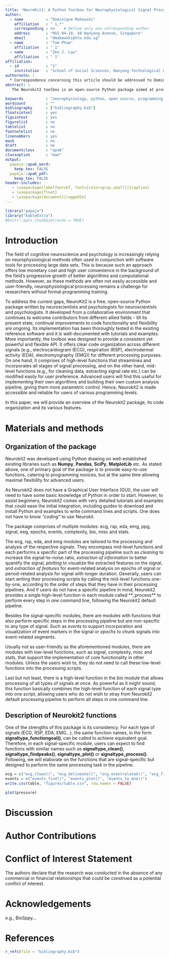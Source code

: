 ```yaml
---
title: 'NeuroKit2: A Python Toolbox for Neurophysiological Signal Processing'
author: 
  - name          : "Dominique Makowski"
    affiliation   : " 1,*"
    corresponding : no    # Define only one corresponding author
    address       : "HSS 04-18, 48 Nanyang Avenue, Singapore"
    email         : "dmakowski@ntu.edu.sg"
  - name          : "Tam Pham"
    affiliation   : " 1"
  - name          : "Zen J. Lau"
    affiliation   : " 1"
affiliation:
  - id            : "1"
    institution   : "School of Social Sciences, Nanyang Technological University, Singapore"
authornote: |
  * Correspondence concerning this article should be addressed to Dominique Makowski (HSS 04-18, 48 Nanyang Avenue, Singapore; dmakowski@ntu.edu.sg).
abstract: |
   The Neurokit2 toolbox is an open-source Python package aimed at providing users with comprehensive and flexible functionality in neurophysiological signal processing. It developed from a collaborative project aimed at offering programming ease for both novice and advanced users to perform elaborate analyses of electrocardiogram (ECG), respiratory (RSP), electrodermal activity (EDA), and electromyography (EMG) data. It comprises of a consistent set of user-friendly, high-level functions that implements an all-in-one cleaning, preprocessing, and processing pipeline with sensible defaults. At the same time, greater flexibility and parametric control can be achieved by using Neurokit2's mid-level functions to build a custom analysis pipeline. [talk about novelty?]

keywords          : "neurophysiology, python, open source, programming, signal processing, ECG, EDA, EMG, RSP"
wordcount         : ""
bibliography      : ["bibliography.bib"]
floatsintext      : yes
figsintext        : yes
figurelist        : no
tablelist         : no
footnotelist      : no
linenumbers       : yes
mask              : no
draft             : no
documentclass     : "apa6"
classoption       : "man"
output: 
  papaja::apa6_word:
    keep_tex: FALSE
  papaja::apa6_pdf:
    keep_tex: FALSE
header-includes:
   - \usepackage[labelfont=bf, font={color=gray,small}]{caption}
   - \usepackage{float}
   - \usepackage[document]{ragged2e}
---
```


\justify

```r
library("papaja")
library("kableExtra")
#knitr::opts_chunk$set(echo = TRUE)
```

# Introduction

The field of cognitive neuroscience and psychology is increasingly relying on neurophysiological methods often used in conjunction with software tools for processing large data sets. This is because such an approach offers low monetary cost and high user convenience in the background of the field's progressive growth of better algorithms and computational methods. However, as these methods are often not easily accessible and user-friendly, neurophysiological processing remains a challenge for researchers without formal programming training.

To address the current gaps, NeuroKit2 is a free, open-source Python package written by neuroscientists and psychologists for neuroscientists and psychologists. It developed from a collaborative environment that continues to welcome contributors from different allied fields - till its present state, continual improvements to code functionality and flexibility are ongoing. Its implementation has been thoroughly tested in the existing reference software and it is well-documented with tutorials and examples. More importantly, the toolbox was designed to provide a consistent yet powerful and flexible API. It offers clear code organization across different signals (e.g., electrocardiogram (ECG), respiration (RSP), electrodermal activity (EDA), electromyography (EMG)) for different processing purposes. On one hand, it comprises of high-level functions that streamlines and incorporates all stages of signal processing, and on the other hand, mid-level functions (e.g., for cleaning data, extracting signal rate etc.) can be modified easily for user preference. Advanced users will find this useful for implementing their own algorithms and building their own custom analysis pipeline, giving them more parametric control. Hence, Neurokit2 is made accessible and reliable for users of various programming levels.

In this paper, we will provide an overview of the Neurokit2 package, its code organization and its various features.


# Materials and methods

## Organization of the package

Neurokit2 was developed using Python drawing on well-established existing libraries such as **Numpy**, **Pandas**, **SciPy**, **MatplotLib** etc. As stated above, one of primary goal of the package is to provide easy-to-use functions, catering to programming novices, but at the same time allowing maximal flexibility for advanced users. 

As Neurokit2 does not have a Graphical User Interface (GUI), the user will need to have some basic knowledge of Python in order to start. However, to assist beginners, Neurokit2 comes with very detailed tutorials and examples that could ease the initial integration, including guides to download and install Python and examples to write command lines and scripts. One does not have to know *"coding"* to use Neurokit. 

The package comprises of multiple modules: ecg, rsp, eda, emg, ppg, signal, eeg, epochs, events, complexity, bio, misc and stats.

The ecg, rsp, eda, and emg modules are tailored to the processing and analysis of the respective signals. They encompass mid-level functions and each performs a specific part of the processing pipeline such as *cleaning* to increase the signal-to-noise ratio, *extraction of information* to better quantify the signal, *plotting* to visualize the extracted features on the signal, and *extraction of features* for event-related analysis on epochs of signal or period-related analysis for signal with longer duration. Generally, users can start writing their processing scripts by calling the mid-level functions one-by-one, according to the order of steps that they have in their processing pipelines. And if users do not have a specific pipeline in mind, Neurokit2 provides a single high-level function in each module called **_process** to perform every step in one command line, following the Neurokit2 default pipeline. 

Besides the signal-specific modules, there are modules with functions that also perform specific steps in the processing pipeline but are non-specific to any type of signal. Such as *events* to support incorporation and visualization of event markers in the signal or *epochs* to chunk signals into event-related segments. 

Usually not as user-friendly as the aforementioned modules, there are modules with low-level functions, such as signal, complexity, misc and stats, that support the implementation of core functionality in other modules. Unless the users wish to, they do not need to call these low-level functions into the processing scripts. 

Last but not least, there is a high-level function in the bio module that allows processing of all types of signals at once. As powerful as it might sound, this function basically combines the high-level function of each signal type into one script, allowing users who do not wish to stray from Neurokit2 default processing pipeline to perform all steps in one command line. 
 
## Description of Neurokit2 functions

One of the strengths of this package is its consistency. For each type of signals (ECG, RSP, EDA, EMG...), the same function names, in the form **signaltype_functiongoal()**, can be called to achieve equivalent goal. Therefore, in each signal-specific module, users can expect to find functions with similar names such as **signaltype_clean()**, **signaltype_findpeaks()**, **signaltype_plot()** or **signaltype_process()**. Following, we will elaborate on the functions that are signal-specific but designed to perform the same processing task in the pipeline. 

```r
ecg = c("ecg_clean()", "ecg_delineate()", "ecg_eventrelated()", "ecg_findpeaks()", "ecg_findpeaks()", "ecg_fixpeaks()", "ecg_peaks()", "ecg_plot()", "ecg_process()", "ecg_rate()", "ecg_rate()", "ecg_rsp()", "ecg_simulate()")
events = c("events_find()", "events_plot()", "events_to_mne()")
write.csv(table, "figures/table.csv", row.names = FALSE)
```




```r
plot(pressure)
```

# Discussion

<!-- End -->

# Author Contributions


# Conflict of Interest Statement

The authors declare that the research was conducted in the absence of any commercial or financial relationships that could be construed as a potential conflict of interest.

# Acknowledgements

e.g., BioSppy...

\newpage

# References
```r
r_refs(file = "bibliography.bib")
```

\begingroup
\setlength{\parindent}{-0.5in}
\setlength{\leftskip}{0.5in}

<div id = "refs"></div>
\endgroup